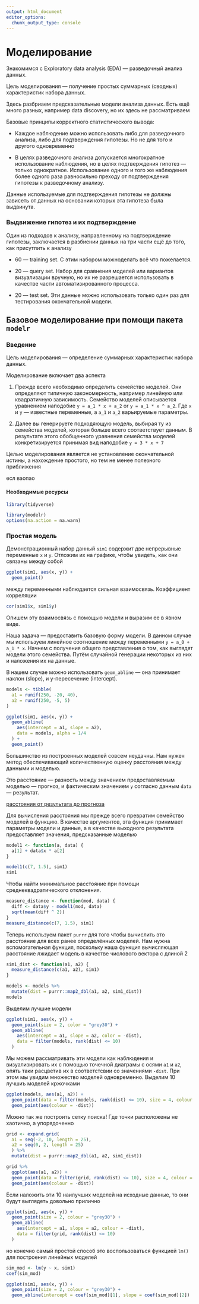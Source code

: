 ```yaml
---
output: html_document
editor_options: 
  chunk_output_type: console
---
```

# Моделирование

Знакомимся с Exploratory data analysis (EDA) --- разведочный анализ данных.

Цель моделирования --- получение простых суммарных (сводных) характеристик набора данных.

Здесь разбриаем предсказательные модели анализа данных. Есть ещё много разных, например data discovery, но их здесь не рассматриваем

Базовые принципы корректного статистического вывода:

* Каждое наблюдение можно использовать либо для разведочного анализа, либо для подтверждения гипотезы. Но не для того и другого одновременно

* В целях разведочного анализа допускается многократное использование наблюдения, но в целях подтверждения гипотез --- только однократное. Использование одного и того же наблюдения более одного раза равносильно преходу от подтверждения гипотезы к разведочному анализу.

Данные используемые для подтверждения гипотезы не должны зависеть от данных на основании которых эта гипотеза была выдвинута.

### Выдвижение гипотез и их подтверждение

Один из подходов к анализу, направленному на подтверждение гипотезы, заключается в разбиении данных на три части ещё до того, как присутпить к анализу

* $60%$ --- training set. С этим набором можноделать всё что пожелается.

* $20%$ --- query set. Набор для сравнения моделей или вариантов визуализации вручную, но их не разрешается использовать в качестве части автоматизированного процесса.

* $20%$ --- test set. Эти данные можно использовать только один раз для тестирования окончательной модели.

## Базовое моделирование при помощи пакета `modelr`
### Введение

Цель моделирования --- определение суммарных характеристик набора данных. 

Моделирование включает два аспекта

1. Прежде всего необходимо определить семейство моделей. Они определяют типичную закономерность, например линейную или квадратичную зависимость. Семейство моделей описывается уравнением наподобие `y = a_1 * x + a_2` or `y = a_1 * x ^ a_2`. Где `x` и `y` --- известные переменные, а `a_1` и `a_2` варьируемые параметры.

2. Далее вы генерируете подходяющую модель, выбирая ту из семейства моделей, которая больше всего соответствует данным. В результате этого обобщенного уравнения семейства моделей конкретизируется принимая вид наподобие `y = 3 * x + 7`

Целью моделирования является не установление окончательной истины, а нахождение простого, но тем не менее полезного приближения

есл ваопао 

#### Необходимые ресурсы

```r
library(tidyverse)

library(modelr)
options(na.action = na.warn)
```

### Простая модель

Демонстрационный набор данный `sim1` содержит две непрерывные переменные `x` и `y`. Отложим их на графике, чтобы увидеть, как они связаны между собой

```r
ggplot(sim1, aes(x, y)) +
  geom_point()
```

между переменными наблюдается сильная взаимосвязь. Коэффициент корреляции

```r
cor(sim1$x, sim1$y)
```

Опишем эту взаимосвязь с помощью модели и выразим ее в явном виде.

Наша задача --- предоставить базовую форму модели. В данном случае мы используем линейное соотношение между переменными `y = a_0 + a_1 * x`.
Начнем с получения общего представления о том, как выглядят модели этого семейства. Путём случайной генерации некоторых из них и наложения их на данные.

В нашем случае можно использовать `geom_abline` --- она принимает наклон (slope), и y-пересечение (intercept).

```r
models <- tibble(
  a1 = runif(250, -20, 40),
  a2 = runif(250, -5, 5)
)

ggplot(sim1, aes(x, y)) + 
  geom_abline(
    aes(intercept = a1, slope = a2), 
    data = models, alpha = 1/4
  ) +
  geom_point()
```

Большинство из построенных моделей совсем неудачны. Нам нужен метод обеспечивающий количественную оценку расстояния между данными и моделью.

Это расстояние --- разность между значением предоставляемым моделью --- прогноз, и фактическим значением `y` согласно данным `data` --- результат.

[расстояния от результата до прогноза](img/model.png)

Для вычисления расстояния мы прежде всего превратим семейство моделей в функцию. 
В качестве аргументов, эта функция принимает параметры модели и данные, а в качестве выходного результата предоставляет значения, предсказанные моделью

```r
model1 <- function(a, data) {
  a[1] + data$x * a[2]
}

model1(c(7, 1.5), sim1)
sim1
```

Чтобы найти минимальное расстояние при помощи среднеквадратического отклонения.

```r
measure_distance <- function(mod, data) {
  diff <- data$y - model1(mod, data)
  sqrt(mean(diff ^ 2))
}
measure_distance(c(7, 1.5), sim1)
```

Теперь используем пакет `purrr` для того чтобы вычислить это расстояние для всех ранее определённых моделей. Нам нужна вспомогательная функция, поскольку наша функция вычисляющая расстояние лжидает модель в качестве числового вектора с длиной 2

```r
sim1_dist <- function(a1, a2) {
  measure_distance(c(a1, a2), sim1)
}

models <- models %>% 
  mutate(dist = purrr::map2_dbl(a1, a2, sim1_dist))
models
```

Выделим лучшие модели

```r
ggplot(sim1, aes(x, y)) + 
  geom_point(size = 2, color = "grey30") + 
  geom_abline(
    aes(intercept = a1, slope = a2, color = -dist), 
    data = filter(models, rank(dist) <= 10)
  )
```

Мы можем рассматривать эти модели как наблюдения и визуализировать их с помощью точечной диаграмы с осями `a1` и `a2`, опять таки расцветив их в соответстсвии со значениями `-dist`. При этом мы увидим множество моделей одновременно.
Выделим 10 лучшиъ моделей кржочками

```r
ggplot(models, aes(a1, a2)) +
  geom_point(data = filter(models, rank(dist) <= 10), size = 4, colour = "red") +
  geom_point(aes(colour = -dist))
```

Можно так же построить сетку поиска! Где точки расположены не хаотично, а упорядоченно

```r
grid <- expand.grid(
  a1 = seq(-2, 10, length = 25),
  a2 = seq(0, 2, length = 25)
  ) %>% 
  mutate(dist = purrr::map2_dbl(a1, a2, sim1_dist))

grid %>% 
  ggplot(aes(a1, a2)) +
  geom_point(data = filter(grid, rank(dist) <= 10), size = 4, colour = "red") +
  geom_point(aes(colour = -dist)) 
```

Если наложить эти 10 наилучших моделей на исходные данные, то они будут выглядеть довольно прилично

```r
ggplot(sim1, aes(x, y)) + 
  geom_point(size = 2, colour = "grey30") + 
  geom_abline(
    aes(intercept = a1, slope = a2, colour = -dist), 
    data = filter(grid, rank(dist) <= 10)
  )
```

но конечно самый простой способ это воспользоваться  функцией `lm()` для построения линейных моделей

```r
sim_mod <- lm(y ~ x, sim1)
coef(sim_mod)
```

```r
ggplot(sim1, aes(x, y)) + 
  geom_point(size = 2, colour = "grey30") + 
  geom_abline(intercept = coef(sim_mod)[1], slope = coef(sim_mod)[2])
```

